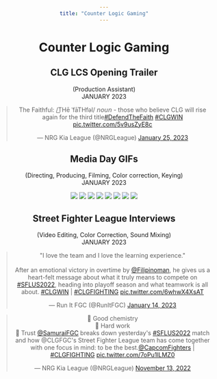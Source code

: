 ```yaml
---
title: "Counter Logic Gaming"
---
```


<style>
*{
    text-align: center;
}
</style>

# Counter Logic Gaming

## CLG LCS Opening Trailer
(Production Assistant) <br>
JANUARY 2023

<blockquote class="twitter-tweet" data-theme="dark"><p lang="en" dir="ltr">The Faithful: /T͟Hē ˈfāTHfəl/ 𝘯𝘰𝘶𝘯 - those who believe CLG will rise again for the third title<a href="https://twitter.com/hashtag/DefendTheFaith?src=hash&amp;ref_src=twsrc%5Etfw">#DefendTheFaith</a> <a href="https://twitter.com/hashtag/CLGWIN?src=hash&amp;ref_src=twsrc%5Etfw">#CLGWIN</a> <a href="https://t.co/5v9usZyE8c">pic.twitter.com/5v9usZyE8c</a></p>&mdash; NRG Kia League (@NRGLeague) <a href="https://twitter.com/NRGLeague/status/1618384595438665728?ref_src=twsrc%5Etfw">January 25, 2023</a></blockquote> <script async src="https://platform.twitter.com/widgets.js" charset="utf-8"></script>

## Media Day GIFs
(Directing, Producing, Filming, Color correction, Keying) <br>
JANUARY 2023

![](MEDIA/CLG/clg1.gif)
![](MEDIA/CLG/clg2.gif)
![](MEDIA/CLG/clg3.gif)
![](MEDIA/CLG/clg4.gif)
![](MEDIA/CLG/clg5.gif)
![](MEDIA/CLG/clg6.gif)
![](MEDIA/CLG/clg7.gif)
![](MEDIA/CLG/clg8.gif)

## Street Fighter League Interviews
(Video Editing, Color Correction, Sound Mixing) <br>
JANUARY 2023

<blockquote class="twitter-tweet" data-theme="dark"><p lang="en" dir="ltr">&quot;I love the team and I love the learning experience.&quot;<br><br>After an emotional victory in overtime by <a href="https://twitter.com/Filipinoman?ref_src=twsrc%5Etfw">@Filipinoman</a>, he gives us a heart-felt message about what it truly means to compete on <a href="https://twitter.com/hashtag/SFLUS2022?src=hash&amp;ref_src=twsrc%5Etfw">#SFLUS2022</a>, heading into playoff season and what teamwork is all about. <a href="https://twitter.com/hashtag/CLGWIN?src=hash&amp;ref_src=twsrc%5Etfw">#CLGWIN</a> | <a href="https://twitter.com/hashtag/CLGFIGHTING?src=hash&amp;ref_src=twsrc%5Etfw">#CLGFIGHTING</a> <a href="https://t.co/6whwX4XsAT">pic.twitter.com/6whwX4XsAT</a></p>&mdash; Run It FGC (@RunItFGC) <a href="https://twitter.com/RunItFGC/status/1614068834612158466?ref_src=twsrc%5Etfw">January 14, 2023</a></blockquote> <script async src="https://platform.twitter.com/widgets.js" charset="utf-8"></script>

<blockquote class="twitter-tweet" data-theme="dark"><p lang="en" dir="ltr">🧪 Good chemistry<br>💪 Hard work<br>🤝 Trust <a href="https://twitter.com/SamuraiFGC?ref_src=twsrc%5Etfw">@SamuraiFGC</a> breaks down yesterday&#39;s <a href="https://twitter.com/hashtag/SFLUS2022?src=hash&amp;ref_src=twsrc%5Etfw">#SFLUS2022</a> match and how @CLGFGC&#39;s Street Fighter League team has come together with one focus in mind: to be the best.<a href="https://twitter.com/CapcomFighters?ref_src=twsrc%5Etfw">@CapcomFighters</a> | <a href="https://twitter.com/hashtag/CLGFIGHTING?src=hash&amp;ref_src=twsrc%5Etfw">#CLGFIGHTING</a> <a href="https://t.co/7oPu1lLMZ0">pic.twitter.com/7oPu1lLMZ0</a></p>&mdash; NRG Kia League (@NRGLeague) <a href="https://twitter.com/NRGLeague/status/1591582249870188544?ref_src=twsrc%5Etfw">November 13, 2022</a></blockquote> <script async src="https://platform.twitter.com/widgets.js" charset="utf-8"></script>